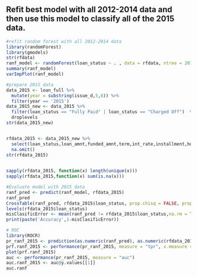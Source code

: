 ## Refit best model with all 2012-2014 data and then use this model to classify all of the 2015 data.
```r
#refit random forest with all 2012-2014 data
library(randomForest)
library(gmodels)
str(rfdata)
ranf_model <- randomForest(loan_status ~ . , data = rfdata, ntree = 201, mtry = 5)
summary(ranf_model)
varImpPlot(ranf_model)
```

```r
#prepare 2015 data
data_2015 <- loan_full %>%
  mutate(year = substring(issue_d,5,8)) %>%
  filter(year == '2015') 
data_2015_new <- data_2015 %>%
  filter(loan_status == "Fully Paid" | loan_status == "Charged Off")  %>%
  droplevels
str(data_2015_new)


rfdata_2015 <- data_2015_new %>%
  select(loan_status,loan_amnt,funded_amnt,term,int_rate,installment,home_ownership,annual_inc,verification_status,open_acc,total_pymnt) %>%
  na.omit()
str(rfdata_2015)

  
sapply(rfdata_2015, function(x) length(unique(x)))
sapply(rfdata_2015,function(x) sum(is.na(x)))

#Evaluate model with 2015 data
ranf_pred <- predict(ranf_model, rfdata_2015)
ranf_pred
CrossTable(ranf_pred, rfdata_2015$loan_status, prop.chisq = FALSE, prop.t = FALSE, prop.r = FALSE, dnn = c('predicted', 'actual'))
levels(rfdata_2015$loan_status)
misClasificError <- mean(ranf_pred != rfdata_2015$loan_status,na.rm = TRUE)
print(paste('Accuracy',1-misClasificError))

# ROC
library(ROCR)
pr_ranf_2015 <- prediction(as.numeric(ranf_pred), as.numeric(rfdata_2015$loan_status))
prf.ranf_2015 <- performance(pr_ranf_2015, measure = "tpr", x.measure = "fpr")
plot(prf.ranf_2015)
auc <- performance(pr_ranf_2015, measure = "auc")
auc.ranf_2015 <- auc@y.values[[1]]
auc.ranf
  

```
